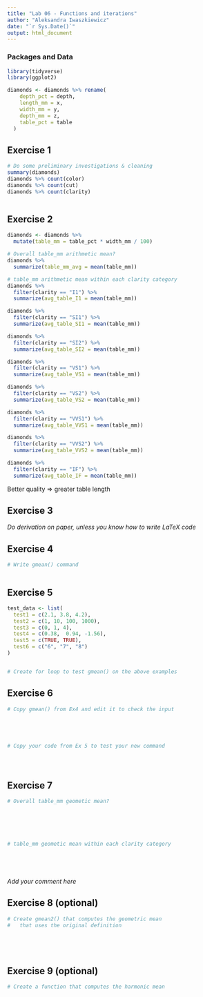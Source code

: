 ```yaml
---
title: "Lab 06 - Functions and iterations"
author: "Aleksandra Iwaszkiewicz"
date: "`r Sys.Date()`"
output: html_document
---
```



### Packages and Data

```r
library(tidyverse) 
library(ggplot2)
```

```r
diamonds <- diamonds %>% rename(
    depth_pct = depth,
    length_mm = x,
    width_mm = y,
    depth_mm = z,
    table_pct = table
  )
```


## Exercise 1

```r
# Do some preliminary investigations & cleaning
summary(diamonds)
diamonds %>% count(color)
diamonds %>% count(cut)
diamonds %>% count(clarity)



```


## Exercise 2

```r

diamonds <- diamonds %>%
  mutate(table_mm = table_pct * width_mm / 100)

# Overall table_mm arithmetic mean?
diamonds %>% 
  summarize(table_mm_avg = mean(table_mm))

# table_mm arithmetic mean within each clarity category
diamonds %>% 
  filter(clarity == "I1") %>%
  summarize(avg_table_I1 = mean(table_mm))

diamonds %>% 
  filter(clarity == "SI1") %>%
  summarize(avg_table_SI1 = mean(table_mm))

diamonds %>% 
  filter(clarity == "SI2") %>%
  summarize(avg_table_SI2 = mean(table_mm))

diamonds %>% 
  filter(clarity == "VS1") %>%
  summarize(avg_table_VS1 = mean(table_mm))

diamonds %>% 
  filter(clarity == "VS2") %>%
  summarize(avg_table_VS2 = mean(table_mm))

diamonds %>% 
  filter(clarity == "VVS1") %>%
  summarize(avg_table_VVS1 = mean(table_mm))

diamonds %>% 
  filter(clarity == "VVS2") %>%
  summarize(avg_table_VVS2 = mean(table_mm))

diamonds %>% 
  filter(clarity == "IF") %>%
  summarize(avg_table_IF = mean(table_mm))

```

Better quality => greater table length

## Exercise 3

_Do derivation on paper, unless you know how to write LaTeX code_


## Exercise 4

```r
# Write gmean() command



```

## Exercise 5

```r

test_data <- list(
  test1 = c(2.1, 3.8, 4.2),
  test2 = c(1, 10, 100, 1000),
  test3 = c(0, 1, 4),
  test4 = c(0.38,  0.94, -1.56),
  test5 = c(TRUE, TRUE),
  test6 = c("6", "7", "8")
)


# Create for loop to test gmean() on the above examples


```


## Exercise 6

```r
# Copy gmean() from Ex4 and edit it to check the input





# Copy your code from Ex 5 to test your new command





```


## Exercise 7

```r
# Overall table_mm geometic mean?






# table_mm geometic mean within each clarity category






```

_Add your comment here_


## Exercise 8 (optional)

```r
# Create gmean2() that computes the geometric mean 
#   that uses the original definition






```


## Exercise 9 (optional)

```r
# Create a function that computes the harmonic mean







```
